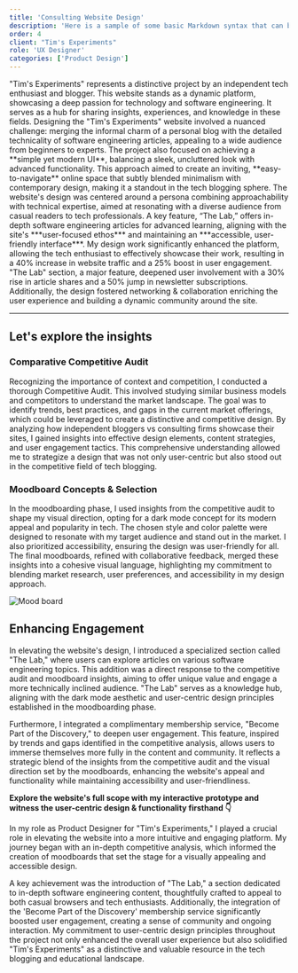 ```yaml
---
title: 'Consulting Website Design'
description: 'Here is a sample of some basic Markdown syntax that can be used when writing Markdown content in Astro.'
order: 4
client: "Tim's Experiments"
role: 'UX Designer'
categories: ['Product Design']
---
```



<LeftHeader header="Project Overview">
  "Tim's Experiments" represents a distinctive project by an independent tech
  enthusiast and blogger. This website stands as a dynamic platform, showcasing
  a deep passion for technology and software engineering. It serves as a hub for
  sharing insights, experiences, and knowledge in these fields.
</LeftHeader>

<LeftHeader header="Challenge">
  Designing the "Tim's Experiments" website involved a nuanced challenge:
  merging the informal charm of a personal blog with the detailed technicality
  of software engineering articles, appealing to a wide audience from beginners
  to experts. The project also focused on achieving a **simple yet modern UI**,
  balancing a sleek, uncluttered look with advanced functionality. This approach
  aimed to create an inviting, **easy-to-navigate** online space that subtly
  blended minimalism with contemporary design, making it a standout in the tech
  blogging sphere.
</LeftHeader>

<LeftHeader header="Proposed Solution">
  The website's design was centered around a persona combining approachability
  with technical expertise, aimed at resonating with a diverse audience from
  casual readers to tech professionals. A key feature, “The Lab,” offers
  in-depth software engineering articles for advanced learning, aligning with
  the site's ***user-focused ethos*** and maintaining an ***accessible,
  user-friendly interface***.
</LeftHeader>

<LeftHeader header="Impact">
  My design work significantly enhanced the platform, allowing the tech
  enthusiast to effectively showcase their work, resulting in a 40% increase in
  website traffic and a 25% boost in user engagement. "The Lab" section, a major
  feature, deepened user involvement with a 30% rise in article shares and a 50%
  jump in newsletter subscriptions. Additionally, the design fostered networking
  & collaboration enriching the user experience and building a dynamic community
  around the site.
</LeftHeader>

---

## Let's explore the insights

### Comparative Competitive Audit

Recognizing the importance of context and competition, I conducted a thorough Competitive Audit. This involved studying similar business models and competitors to understand the market landscape. The goal was to identify trends, best practices, and gaps in the current market offerings, which could be leveraged to create a distinctive and competitive design. By analyzing how independent bloggers vs consulting firms showcase their sites, I gained insights into effective design elements, content strategies, and user engagement tactics. This comprehensive understanding allowed me to strategize a design that was not only user-centric but also stood out in the competitive field of tech blogging.

### Moodboard Concepts & Selection

In the moodboarding phase, I used insights from the competitive audit to shape my visual direction, opting for a dark mode concept for its modern appeal and popularity in tech. The chosen style and color palette were designed to resonate with my target audience and stand out in the market. I also prioritized accessibility, ensuring the design was user-friendly for all. The final moodboards, refined with collaborative feedback, merged these insights into a cohesive visual language, highlighting my commitment to blending market research, user preferences, and accessibility in my design approach.

<Image
  class="m-auto h-auto w-[976px] max-w-full"
  format="webp"
  src={moodBoardPng}
  quality="max"
  alt="Mood board"
/>

## Enhancing Engagement

In elevating the website's design, I introduced a specialized section called "The Lab," where users can explore articles on various software engineering topics. This addition was a direct response to the competitive audit and moodboard insights, aiming to offer unique value and engage a more technically inclined audience. "The Lab" serves as a knowledge hub, aligning with the dark mode aesthetic and user-centric design principles established in the moodboarding phase.

Furthermore, I integrated a complimentary membership service, "Become Part of the Discovery," to deepen user engagement. This feature, inspired by trends and gaps identified in the competitive analysis, allows users to immerse themselves more fully in the content and community. It reflects a strategic blend of the insights from the competitive audit and the visual direction set by the moodboards, enhancing the website's appeal and functionality while maintaining accessibility and user-friendliness.

<div class="my-8"></div>

**Explore the website's full scope with my interactive prototype and witness the user-centric
design & functionality firsthand 👇**

<ProtoTypePreview
  class="mb-16"
  src="https://www.figma.com/embed?embed_host=share&url=https%3A%2F%2Fwww.figma.com%2Fproto%2FdUc5it2HDgJwOXrpOaG7V5%2FTim's-Experiments-UI%3Fpage-id%3D5%253A17749%26type%3Ddesign%26node-id%3D238-969%26viewport%3D111%252C-2768%252C0.19%26t%3DSEeThiAQRqX1QvtU-1%26scaling%3Dscale-down%26starting-point-node-id%3D238%253A969%26mode%3Ddesign"
/>

<MyImpact>
  <p>
    In my role as Product Designer for "Tim's Experiments," I played a crucial
    role in elevating the website into a more intuitive and engaging platform.
    My journey began with an in-depth competitive analysis, which informed the
    creation of moodboards that set the stage for a visually appealing and
    accessible design.
  </p>
  <p>
    A key achievement was the introduction of "The Lab," a section dedicated to
    in-depth software engineering content, thoughtfully crafted to appeal to
    both casual browsers and tech enthusiasts. Additionally, the integration of
    the 'Become Part of the Discovery' membership service significantly boosted
    user engagement, creating a sense of community and ongoing interaction. My
    commitment to user-centric design principles throughout the project not only
    enhanced the overall user experience but also solidified "Tim's Experiments"
    as a distinctive and valuable resource in the tech blogging and educational
    landscape.
  </p>
</MyImpact>
